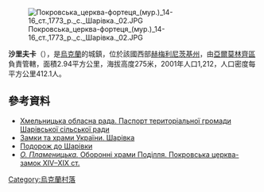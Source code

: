 [[Image:Покровська_церква-фортеця_(мур.)_14-16_ст.,1773_р._с._Шарівка._02.JPG|right]]

{{coord|49|13|5|N|26|56|54|E|scale:100000|display=title}}

'''沙里夫卡'''（{{lang-uk|Шарівка}}），是[[烏克蘭|烏克蘭]]的城鎮，位於該國西部[[赫梅利尼茨基州|赫梅利尼茨基州]]，由[[亞爾莫林齊區|亞爾莫林齊區]]負責管轄，面積2.94平方公里，海拔高度275米，2001年人口1,212，人口密度每平方公里412.1人。

==參考資料==
* [http://www.oblrada.km.ua/map/starkonstarsilra.php Хмельницька обласна рада. Паспорт територіальної громади Шарівської сільської ради] {{Wayback|url=http://www.oblrada.km.ua/map/starkonstarsilra.php |date=20160809163046 }}
* [http://www.castles.com.ua/sharivka.html Замки та храми України. Шарівка] {{Wayback|url=http://www.castles.com.ua/sharivka.html |date=20170311125731 }}
* [https://web.archive.org/web/20101219153101/http://kp07.com/?p=967 Подорож до Шарівки]
* [https://web.archive.org/web/20100630201724/http://www.heritage.com.ua/PU/arhitektura/doslidzhenja/index.php?id=16 ''О. Пламеницька.'' Оборонні храми Поділля. Покровська церква-замок XIV–XIX ст.]

{{Ukraine-geo-stub}}
[[Category:烏克蘭村落|Category:烏克蘭村落]]